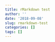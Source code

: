 ```yaml
---
title: rMarkdown test
author: ''
date: '2018-09-08'
slug: rmarkdown-test
categories: []
tags: []
---
```


